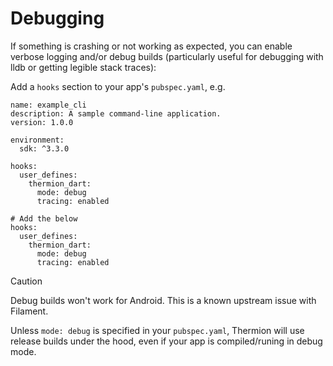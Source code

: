# Debugging

If something is crashing or not working as expected, you can enable verbose logging and/or debug builds (particularly useful for debugging with lldb or getting legible stack traces):

Add a `hooks` section to your app's `pubspec.yaml`, e.g.
```
name: example_cli
description: A sample command-line application.
version: 1.0.0

environment:
  sdk: ^3.3.0

hooks:
  user_defines:
    thermion_dart: 
      mode: debug
      tracing: enabled

# Add the below
hooks:
  user_defines:
    thermion_dart: 
      mode: debug
      tracing: enabled
```

> [!CAUTION]
> Debug builds won't work for Android. This is a known upstream issue with Filament.

Unless `mode: debug` is specified in your `pubspec.yaml`, Thermion will use release builds under the hood, even if your app is compiled/runing in debug mode.